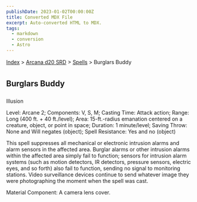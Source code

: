 ```yaml
---
publishDate: 2023-01-02T00:00:00Z
title: Converted MDX File
excerpt: Auto-converted HTML to MDX.
tags:
  - markdown
  - conversion
  - Astro
---
```






[Index](-index) > [Arcana d20 SRD](arcana-d20-srd-index) > [Spells](arcana-d20-srd-spells-index) > Burglars Buddy




## Burglars Buddy


Illusion


Level: Arcane 2; Components: V, S, M; Casting Time: Attack action; Range: Long (400 ft. + 40 ft./level); Area: 15-ft.-radius emanation centered on a creature, object, or point in space; Duration: 1 minute/level; Saving Throw: None and Will negates (object); Spell Resistance: Yes and no (object)


This spell suppresses all mechanical or electronic intrusion alarms and alarm sensors in the affected area. Burglar alarms or other intrusion alarms within the affected area simply fail to function; sensors for intrusion alarm systems (such as motion detectors, IR detectors, pressure sensors, electric eyes, and so forth) also fail to function, sending no signal to monitoring stations. Video surveillance devices continue to send whatever image they were photographing the moment when the spell was cast.


Material Component: A camera lens cover.



